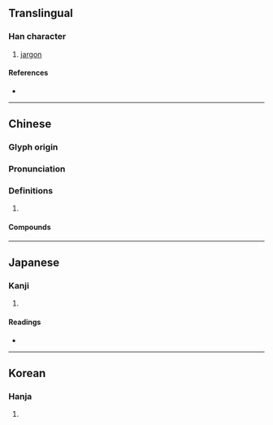 {{character info/new}}
==Translingual==

===Han character===
{{Han char|rn=30|rad=口|as=07|sn=10|four=63012|canj=RIUH|ids=⿰口尨}}

# [[jargon]]

====References====
* {{Han ref|kx=0190.070|dkj=03640|dj=0409.240|hdz=10627.120|uh=54E4|ud=21732|bh=D0F6|bd=53494}}

----

==Chinese==
{{zh-forms}}

===Glyph origin===
{{Han etym}}

===Pronunciation===
{{zh-pron
|m=máng
|c=mong4
|mc=y
|oc=y
|cat=
}}

===Definitions===
{{zh-hanzi}}

# {{rfdef|lang=zh}}

====Compounds====
{{zh-der|哤聒}}

----

==Japanese==

===Kanji===
{{ja-kanji|grade=|rs=口07}}

# {{defn|lang=ja|sort=口07}}

====Readings====
* {{ja-readings|on=ぼう,もう|kun=}}

----

==Korean==

===Hanja===
{{ko-hanja|hangeul=방|rv=bang|mr=pang}}

# {{defn|lang=ko|sort=口07}}